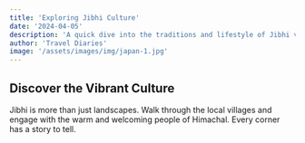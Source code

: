 ```yaml
---
title: 'Exploring Jibhi Culture'
date: '2024-04-05'
description: 'A quick dive into the traditions and lifestyle of Jibhi valley'
author: 'Travel Diaries'
image: '/assets/images/img/japan-1.jpg'
---
```


## Discover the Vibrant Culture

Jibhi is more than just landscapes. Walk through the local villages and engage with the warm and welcoming people of Himachal. Every corner has a story to tell.
